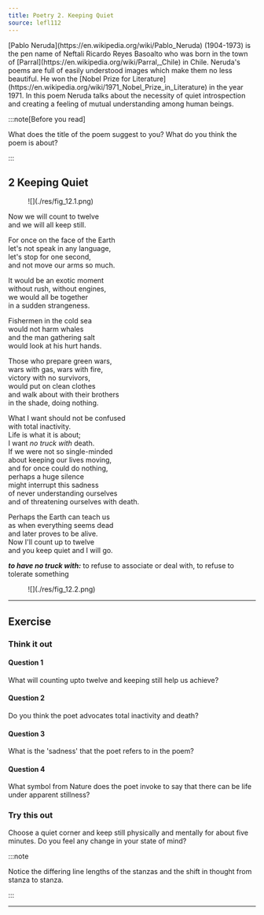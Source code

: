 ```yaml
---
title: Poetry 2. Keeping Quiet
source: lefl112
---
```


<Card id="poet" title="About the poet">
[Pablo Neruda](https://en.wikipedia.org/wiki/Pablo_Neruda) (1904-1973) 
is the pen name of Neftali Ricardo Reyes Basoalto who
was born in the town of [Parral](https://en.wikipedia.org/wiki/Parral,_Chile) 
in Chile. Neruda's poems are full of easily
understood images which make them no less beautiful. He won the 
[Nobel Prize for Literature](https://en.wikipedia.org/wiki/1971_Nobel_Prize_in_Literature) 
in the year 1971. In this poem Neruda talks about the necessity of
quiet introspection and creating a feeling of mutual understanding among human
beings.
</Card>

:::note[Before you read]

What does the title of the poem suggest to you? What do you think the poem is
about?

:::

## 2 Keeping Quiet

<Figure halfWidth={true} invertible={true}>
![](./res/fig_12.1.png)
</Figure>

Now we will count to twelve\
and we will all keep still.

For once on the face of the Earth\
let's not speak in any language,\
let's stop for one second,\
and not move our arms so much.

It would be an exotic moment\
without rush, without engines,\
we would all be together\
in a sudden strangeness.

Fishermen in the cold sea\
would not harm whales\
and the man gathering salt\
would look at his hurt hands.

Those who prepare green wars,\
wars with gas, wars with fire,\
victory with no survivors,\
would put on clean clothes\
and walk about with their brothers\
in the shade, doing nothing.

What I want should not be confused\
with total inactivity.\
Life is what it is about;\
I want _no truck with_ death.\
If we were not so single-minded\
about keeping our lives moving,\
and for once could do nothing,\
perhaps a huge silence\
might interrupt this sadness\
of never understanding ourselves\
and of threatening ourselves with death.

Perhaps the Earth can teach us\
as when everything seems dead\
and later proves to be alive.\
Now I'll count up to twelve\
and you keep quiet and I will go.

_**to have no truck with:**_ to refuse to associate or deal with, to refuse to
tolerate something

<Figure halfWidth={true} invertible={true}>
![](./res/fig_12.2.png)
</Figure>

---

## Exercise

### Think it out

#### Question 1

What will counting upto twelve and keeping still help us achieve?

#### Question 2

Do you think the poet advocates total inactivity and death?

#### Question 3

What is the 'sadness' that the poet refers to in the poem?

#### Question 4

What symbol from Nature does the poet invoke to say that there can be life
under apparent stillness?

### Try this out

Choose a quiet corner and keep still physically and mentally for about five
minutes. Do you feel any change in your state of mind?

:::note

Notice the differing line lengths of the stanzas and the shift in thought from
stanza to stanza.

:::

---
